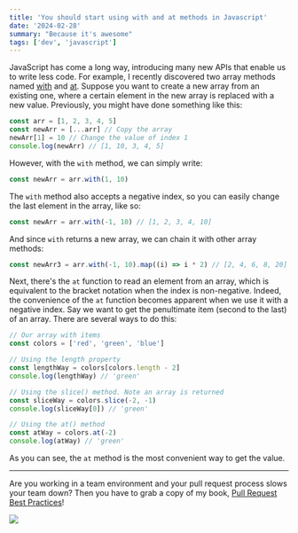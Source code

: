 ```yaml
---
title: 'You should start using with and at methods in Javascript'
date: '2024-02-28'
summary: "Because it's awesome"
tags: ['dev', 'javascript']
---
```


JavaScript has come a long way, introducing many new APIs that enable us to write less code. For example, I recently discovered two array methods named [with](https://developer.mozilla.org/en-US/docs/Web/JavaScript/Reference/Global_Objects/Array/with) and [at](https://developer.mozilla.org/en-US/docs/Web/JavaScript/Reference/Global_Objects/Array/at). Suppose you want to create a new array from an existing one, where a certain element in the new array is replaced with a new value. Previously, you might have done something like this:

```javascript
const arr = [1, 2, 3, 4, 5]
const newArr = [...arr] // Copy the array
newArr[1] = 10 // Change the value of index 1
console.log(newArr) // [1, 10, 3, 4, 5]
```

However, with the `with` method, we can simply write:

```javascript
const newArr = arr.with(1, 10)
```

The `with` method also accepts a negative index, so you can easily change the last element in the array, like so:

```javascript
const newArr = arr.with(-1, 10) // [1, 2, 3, 4, 10]
```

And since `with` returns a new array, we can chain it with other array methods:

```javascript
const newArr3 = arr.with(-1, 10).map((i) => i * 2) // [2, 4, 6, 8, 20]
```

Next, there's the `at` function to read an element from an array, which is equivalent to the bracket notation when the index is non-negative. Indeed, the convenience of the `at` function becomes apparent when we use it with a negative index. Say we want to get the penultimate item (second to the last) of an array. There are several ways to do this:

```javascript
// Our array with items
const colors = ['red', 'green', 'blue']

// Using the length property
const lengthWay = colors[colors.length - 2]
console.log(lengthWay) // 'green'

// Using the slice() method. Note an array is returned
const sliceWay = colors.slice(-2, -1)
console.log(sliceWay[0]) // 'green'

// Using the at() method
const atWay = colors.at(-2)
console.log(atWay) // 'green'
```

As you can see, the `at` method is the most convenient way to get the value.

---

Are you working in a team environment and your pull request process slows your team down? Then you have to grab a copy of my book, [Pull Request Best Practices](https://pr.nico.fyi)!

![](/static/images/articles/pull-request-best-practices.png)
